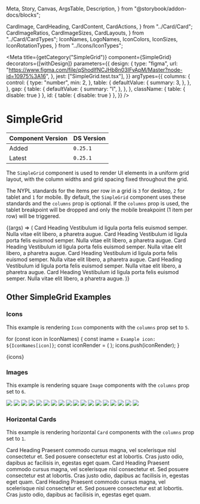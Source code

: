   Meta,
  Story,
  Canvas,
  ArgsTable,
  Description,
} from "@storybook/addon-docs/blocks";

  CardImage,
  CardHeading,
  CardContent,
  CardActions,
} from "../Card/Card";
  CardImageRatios,
  CardImageSizes,
  CardLayouts,
} from "../Card/CardTypes";
  IconNames,
  LogoNames,
  IconColors,
  IconSizes,
  IconRotationTypes,
} from "../Icons/IconTypes";


<Meta
  title={getCategory("SimpleGrid")}
  component={SimpleGrid}
  decorators={[withDesign]}
  parameters={{
    design: {
      type: "figma",
      url:
        "https://www.figma.com/file/qShodlfNCJHb8n03IFyApM/Master?node-id=10975%3A16",
    },
    jest: ["SimpleGrid.test.tsx"],
  }}
  argTypes={{
    columns: {
      control: {
        type: "number",
        min: 2,
      },
      table: {
        defaultValue: {
          summary: 3,
        },
      },
    },
    gap: {
      table: {
        defaultValue: {
          summary: "l",
        },
      },
    },
    className: { table: { disable: true } },
    id: { table: { disable: true } },
  }}
/>

# SimpleGrid

| Component Version | DS Version |
| ----------------- | ---------- |
| Added             | `0.25.1`   |
| Latest            | `0.25.1`   |

<Description of={SimpleGrid} />

The `SimpleGrid` component is used to render UI elements in a uniform grid layout, with the column widths and grid spacing fixed throughout the grid.

The NYPL standards for the items per row in a grid is `3` for desktop, `2` for tablet and `1` for mobile. By default, the `SimpleGrid` component uses these standards and the `columns` prop is optional. If the `columns` prop is used, the tablet breakpoint will be dropped and only the mobile breakpoint (1 item per row) will be triggered.

<Canvas withToolbar>
  <Story name="SimpleGrid Props">
    {(args) => (
      <SimpleGrid {...args}>
        <Card
          imageSrc="https://placeimg.com/500/200/animals"
          imageAlt="Alt text"
          imageAspectRatio={CardImageRatios.TwoByOne}
        >
          <CardHeading level={HeadingLevels.Three}>Card Heading</CardHeading>
          <CardContent>
            Vestibulum id ligula porta felis euismod semper. Nulla vitae elit
            libero, a pharetra augue.
          </CardContent>
        </Card>
        <Card
          imageSrc="https://placeimg.com/400/220/animals"
          imageAlt="Alt text"
          imageAspectRatio={CardImageRatios.TwoByOne}
        >
          <CardHeading level={HeadingLevels.Three}>Card Heading</CardHeading>
          <CardContent>
            Vestibulum id ligula porta felis euismod semper. Nulla vitae elit
            libero, a pharetra augue.
          </CardContent>
        </Card>
        <Card
          imageSrc="https://placeimg.com/400/240/animals"
          imageAlt="Alt text"
          imageAspectRatio={CardImageRatios.TwoByOne}
        >
          <CardHeading level={HeadingLevels.Three}>Card Heading</CardHeading>
          <CardContent>
            Vestibulum id ligula porta felis euismod semper. Nulla vitae elit
            libero, a pharetra augue.
          </CardContent>
        </Card>
        <Card
          imageSrc="https://placeimg.com/400/260/animals"
          imageAlt="Alt text"
          imageAspectRatio={CardImageRatios.TwoByOne}
        >
          <CardHeading level={HeadingLevels.Three}>Card Heading</CardHeading>
          <CardContent>
            Vestibulum id ligula porta felis euismod semper. Nulla vitae elit
            libero, a pharetra augue.
          </CardContent>
        </Card>
        <Card
          imageSrc="https://placeimg.com/400/320/animals"
          imageAlt="Alt text"
          imageAspectRatio={CardImageRatios.TwoByOne}
        >
          <CardHeading level={HeadingLevels.Three}>Card Heading</CardHeading>
          <CardContent>
            Vestibulum id ligula porta felis euismod semper. Nulla vitae elit
            libero, a pharetra augue.
          </CardContent>
        </Card>
        <Card
          imageSrc="https://placeimg.com/400/300/animals"
          imageAlt="Alt text"
          imageAspectRatio={CardImageRatios.TwoByOne}
        >
          <CardHeading level={HeadingLevels.Three}>Card Heading</CardHeading>
          <CardContent>
            Vestibulum id ligula porta felis euismod semper. Nulla vitae elit
            libero, a pharetra augue.
          </CardContent>
        </Card>
      </SimpleGrid>
    )}
  </Story>
</Canvas>

<ArgsTable story="SimpleGrid Props" />

## Other SimpleGrid Examples

### Icons

This example is rendering `Icon` components with the `columns` prop set to `5`.

for (const icon in IconNames) {
  const iname = `Example icon: ${IconNames[icon]}`;
  const iconRender = (
    <Icon decorative name={icon} size={IconSizes.xxxlarge} titleText={iname} />
  );
  icons.push(iconRender);
}

<Canvas>
  <Story name="Other SimpleGrid Examples">
    <SimpleGrid columns={5}>{icons}</SimpleGrid>
  </Story>
</Canvas>

### Images

This example is rendering square `Image` components with the `columns` prop set to `6`.

<Canvas>
  <DSProvider>
    <SimpleGrid columns={6}>
      <Image src="https://placeimg.com/300/300/animals?x=1" />
      <Image src="https://placeimg.com/300/300/animals?x=2" />
      <Image src="https://placeimg.com/300/300/animals?x=3" />
      <Image src="https://placeimg.com/300/300/animals?x=4" />
      <Image src="https://placeimg.com/300/300/animals?x=5" />
      <Image src="https://placeimg.com/300/300/animals?x=6" />
      <Image src="https://placeimg.com/300/300/animals?x=7" />
      <Image src="https://placeimg.com/300/300/animals?x=8" />
      <Image src="https://placeimg.com/300/300/animals?x=9" />
      <Image src="https://placeimg.com/300/300/animals?x=10" />
      <Image src="https://placeimg.com/300/300/animals?x=11" />
      <Image src="https://placeimg.com/300/300/animals?x=12" />
      <Image src="https://placeimg.com/300/300/animals?x=13" />
      <Image src="https://placeimg.com/300/300/animals?x=14" />
      <Image src="https://placeimg.com/300/300/animals?x=15" />
      <Image src="https://placeimg.com/300/300/animals?x=16" />
      <Image src="https://placeimg.com/300/300/animals?x=17" />
      <Image src="https://placeimg.com/300/300/animals?x=18" />
    </SimpleGrid>
  </DSProvider>
</Canvas>

### Horizontal Cards

This example is rendering horizontal `Card` components with the `columns` prop set to `1`.

<Canvas>
  <DSProvider>
    <SimpleGrid columns={1}>
      <Card
        layout={CardLayouts.Horizontal}
        border
        center
        imageSrc="https://placeimg.com/400/200/animals"
        imageAlt="Alt text"
        imageAspectRatio={CardImageRatios.FourByThree}
      >
        <CardHeading level={HeadingLevels.Four} id="heading1">
          Card Heading
        </CardHeading>
        <CardContent>
          Praesent commodo cursus magna, vel scelerisque nisl consectetur et.
          Sed posuere consectetur est at lobortis. Cras justo odio, dapibus ac
          facilisis in, egestas eget quam.
        </CardContent>
      </Card>
      <Card
        layout={CardLayouts.Horizontal}
        border
        center
        imageSrc="https://placeimg.com/410/210/animals"
        imageAlt="Alt text"
        imageAspectRatio={CardImageRatios.FourByThree}
      >
        <CardHeading level={HeadingLevels.Four} id="heading2">
          Card Heading
        </CardHeading>
        <CardContent>
          Praesent commodo cursus magna, vel scelerisque nisl consectetur et.
          Sed posuere consectetur est at lobortis. Cras justo odio, dapibus ac
          facilisis in, egestas eget quam.
        </CardContent>
      </Card>
      <Card
        layout={CardLayouts.Horizontal}
        border
        center
        imageSrc="https://placeimg.com/320/320/animals"
        imageAlt="Alt text"
        imageAspectRatio={CardImageRatios.FourByThree}
      >
        <CardHeading level={HeadingLevels.Four} id="heading3">
          Card Heading
        </CardHeading>
        <CardContent>
          Praesent commodo cursus magna, vel scelerisque nisl consectetur et.
          Sed posuere consectetur est at lobortis. Cras justo odio, dapibus ac
          facilisis in, egestas eget quam.
        </CardContent>
      </Card>
    </SimpleGrid>
  </DSProvider>
</Canvas>
